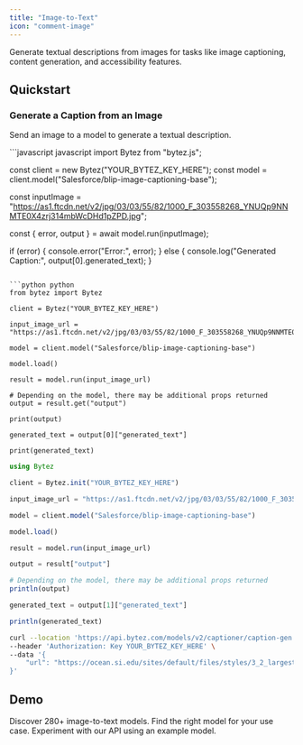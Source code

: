 ```yaml
---
title: "Image-to-Text"
icon: "comment-image"
---
```


<Tip>Generate textual descriptions from images for tasks like image captioning, content generation, and accessibility features.</Tip>

## Quickstart
### Generate a Caption from an Image
Send an image to a model to generate a textual description.

<CodeGroup>
```javascript javascript 
import Bytez from "bytez.js";

const client = new Bytez("YOUR_BYTEZ_KEY_HERE");
const model = client.model("Salesforce/blip-image-captioning-base");

const inputImage = "https://as1.ftcdn.net/v2/jpg/03/03/55/82/1000_F_303558268_YNUQp9NNMTE0X4zrj314mbWcDHd1pZPD.jpg";

const { error, output } = await model.run(inputImage);

if (error) {
  console.error("Error:", error);
} else {
  console.log("Generated Caption:", output[0].generated_text);
}
```

```python python
from bytez import Bytez

client = Bytez("YOUR_BYTEZ_KEY_HERE")

input_image_url = "https://as1.ftcdn.net/v2/jpg/03/03/55/82/1000_F_303558268_YNUQp9NNMTE0X4zrj314mbWcDHd1pZPD.jpg"

model = client.model("Salesforce/blip-image-captioning-base")

model.load()

result = model.run(input_image_url)

# Depending on the model, there may be additional props returned
output = result.get("output")

print(output)

generated_text = output[0]["generated_text"]

print(generated_text)
```

```julia julia
using Bytez

client = Bytez.init("YOUR_BYTEZ_KEY_HERE")

input_image_url = "https://as1.ftcdn.net/v2/jpg/03/03/55/82/1000_F_303558268_YNUQp9NNMTE0X4zrj314mbWcDHd1pZPD.jpg"

model = client.model("Salesforce/blip-image-captioning-base")

model.load()

result = model.run(input_image_url)

output = result["output"]

# Depending on the model, there may be additional props returned
println(output)

generated_text = output[1]["generated_text"]

println(generated_text)
```

```bash rest
curl --location 'https://api.bytez.com/models/v2/captioner/caption-gen' \
--header 'Authorization: Key YOUR_BYTEZ_KEY_HERE' \
--data '{
    "url": "https://ocean.si.edu/sites/default/files/styles/3_2_largest/public/2023-11/Screen_Shot_2018-04-16_at_1_42_56_PM.png.webp?itok=Icvi-ek9"
}'
```

</CodeGroup>

## Demo 

<CardGroup>

<Card title="Explore Models" href="/model-api/playground/models" icon="cube">
  Discover 280+ image-to-text models. Find the right model for your use case.
</Card>

<Card title="API Playground" href="/model-api/playground/open-source/examples/image-as-input/image-to-text" icon="webhook">
  Experiment with our API using an example model.
</Card>

</CardGroup>